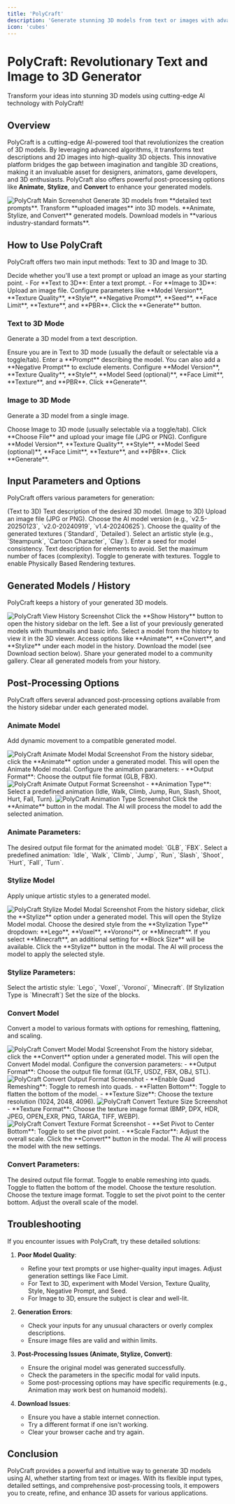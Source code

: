 ```yaml
---
title: 'PolyCraft'
description: 'Generate stunning 3D models from text or images with advanced AI technology.'
icon: 'cubes'
---
```


# PolyCraft: Revolutionary Text and Image to 3D Generator

<Tip>
  Transform your ideas into stunning 3D models using cutting-edge AI technology with PolyCraft!
</Tip>

## Overview

PolyCraft is a cutting-edge AI-powered tool that revolutionizes the creation of 3D models. By leveraging advanced algorithms, it transforms text descriptions and 2D images into high-quality 3D objects. This innovative platform bridges the gap between imagination and tangible 3D creations, making it an invaluable asset for designers, animators, game developers, and 3D enthusiasts. PolyCraft also offers powerful post-processing options like **Animate**, **Stylize**, and **Convert** to enhance your generated models.

<Frame>
  <img src="https://pixiomedia.nyc3.digitaloceanspaces.com/docs/polycraft-3dmodel-gen.png" alt="PolyCraft Main Screenshot" />
</Frame>

<CardGroup cols={2}>
  <Card title="Text to 3D" icon="keyboard">
    Generate 3D models from **detailed text prompts**.
  </Card>
  <Card title="Image to 3D" icon="image">
    Transform **uploaded images** into 3D models.
  </Card>
  <Card title="Post-Processing Options" icon="wand-magic-sparkles">
    **Animate, Stylize, and Convert** generated models.
  </Card>
  <Card title="Multi-Format Export" icon="file-export">
    Download models in **various industry-standard formats**.
  </Card>
</CardGroup>

## How to Use PolyCraft

PolyCraft offers two main input methods: Text to 3D and Image to 3D.

<Steps>
  <Step title="Choose Input Method" icon="upload">
    Decide whether you'll use a text prompt or upload an image as your starting point.
  </Step>
  <Step title="Provide Input" icon="pen-to-square">
    - For **Text to 3D**: Enter a text prompt.
    - For **Image to 3D**: Upload an image file.
  </Step>
  <Step title="Adjust Settings" icon="sliders">
    Configure parameters like **Model Version**, **Texture Quality**, **Style**, **Negative Prompt**, **Seed**, **Face Limit**, **Texture**, and **PBR**.
  </Step>
  <Step title="Generate" icon="play">
    Click the **Generate** button.
  </Step>
</Steps>

### Text to 3D Mode

Generate a 3D model from a text description.

<Steps>
  <Step title="Select Text to 3D" icon="keyboard">
    Ensure you are in Text to 3D mode (usually the default or selectable via a toggle/tab).
  </Step>
  <Step title="Enter Prompts" icon="pencil">
    Enter a **Prompt** describing the model. You can also add a **Negative Prompt** to exclude elements.
  </Step>
  <Step title="Adjust Settings" icon="sliders">
    Configure **Model Version**, **Texture Quality**, **Style**, **Model Seed (optional)**, **Face Limit**, **Texture**, and **PBR**.
  </Step>
  <Step title="Generate" icon="play">
    Click **Generate**.
  </Step>
</Steps>

### Image to 3D Mode

Generate a 3D model from a single image.

<Steps>
  <Step title="Select Image to 3D" icon="image">
    Choose Image to 3D mode (usually selectable via a toggle/tab).
  </Step>
  <Step title="Upload Image" icon="upload">
    Click **Choose File** and upload your image file (JPG or PNG).
  </Step>
  <Step title="Adjust Settings" icon="sliders">
    Configure **Model Version**, **Texture Quality**, **Style**, **Model Seed (optional)**, **Face Limit**, **Texture**, and **PBR**.
  </Step>
  <Step title="Generate" icon="play">
    Click **Generate**.
  </Step>
</Steps>

## Input Parameters and Options

PolyCraft offers various parameters for generation:

<ResponseField name="Prompt" type="string">
  (Text to 3D) Text description of the desired 3D model.
</ResponseField>
<ResponseField name="Or upload an image" type="file">
  (Image to 3D) Upload an image file (JPG or PNG).
</ResponseField>
<ResponseField name="Model Version" type="Enum">
  Choose the AI model version (e.g., `v2.5-20250123`, `v2.0-20240919`, `v1.4-20240625`).
</ResponseField>
<ResponseField name="Texture Quality" type="Enum">
  Choose the quality of the generated textures (`Standard`, `Detailed`).
</ResponseField>
<ResponseField name="Style" type="Enum">
  Select an artistic style (e.g., `Steampunk`, `Cartoon Character`, `Clay`).
</ResponseField>
<ResponseField name="Model Seed (optional)" type="string">
  Enter a seed for model consistency.
</ResponseField>
<ResponseField name="Negative Prompt" type="string">
  Text description for elements to avoid.
</ResponseField>
<ResponseField name="Face Limit" type="integer">
  Set the maximum number of faces (complexity).
</ResponseField>
<ResponseField name="Texture" type="boolean">
  Toggle to generate with textures.
</ResponseField>
<ResponseField name="PBR" type="boolean">
  Toggle to enable Physically Based Rendering textures.
</ResponseField>

## Generated Models / History

PolyCraft keeps a history of your generated 3D models.

<Frame>
  <img src="https://pixiomedia.nyc3.digitaloceanspaces.com/docs/view-history.png" alt="PolyCraft View History Screenshot" />
</Frame>

<AccordionGroup>
  <Accordion title="Show History" icon="clock">
    Click the **Show History** button to open the history sidebar on the left.
  </Accordion>
  <Accordion title="Generated Models List" icon="list">
    See a list of your previously generated models with thumbnails and basic info.
  </Accordion>
  <Accordion title="View Model" icon="eye">
    Select a model from the history to view it in the 3D viewer.
  </Accordion>
  <Accordion title="Post-Processing Options" icon="wand-magic-sparkles">
    Access options like **Animate**, **Convert**, and **Stylize** under each model in the history.
  </Accordion>
  <Accordion title="Download" icon="download">
    Download the model (see Download section below).
  </Accordion>
  <Accordion title="Send to Gallery" icon="share">
    Share your generated model to a community gallery.
  </Accordion>
  <Accordion title="Clear All Models" icon="trash">
    Clear all generated models from your history.
  </Accordion>
</AccordionGroup>

## Post-Processing Options

PolyCraft offers several advanced post-processing options available from the history sidebar under each generated model.

### Animate Model

Add dynamic movement to a compatible generated model.

<Frame>
  <img src="https://pixiomedia.nyc3.digitaloceanspaces.com/docs/animate-format.png" alt="PolyCraft Animate Model Modal Screenshot" />
</Frame>

<Steps>
  <Step title="Select Animate" icon="play">
    From the history sidebar, click the **Animate** option under a generated model. This will open the Animate Model modal.
  </Step>
  <Step title="Adjust Settings" icon="sliders">
    Configure the animation parameters:
    - **Output Format**: Choose the output file format (GLB, FBX).
    <Frame>
      <img src="https://pixiomedia.nyc3.digitaloceanspaces.com/docs/animate-format.png" alt="PolyCraft Animate Output Format Screenshot" />
    </Frame>
    - **Animation Type**: Select a predefined animation (Idle, Walk, Climb, Jump, Run, Slash, Shoot, Hurt, Fall, Turn).
    <Frame>
      <img src="https://pixiomedia.nyc3.digitaloceanspaces.com/docs/animation-type.png" alt="PolyCraft Animation Type Screenshot" />
    </Frame>
  </Step>
  <Step title="Animate" icon="play">
    Click the **Animate** button in the modal. The AI will process the model to add the selected animation.
  </Step>
</Steps>

### Animate Parameters:

<ResponseField name="Output Format" type="Enum" required>
  The desired output file format for the animated model: `GLB`, `FBX`.
</ResponseField>
<ResponseField name="Animation Type" type="Enum" required>
  Select a predefined animation: `Idle`, `Walk`, `Climb`, `Jump`, `Run`, `Slash`, `Shoot`, `Hurt`, `Fall`, `Turn`.
</ResponseField>

### Stylize Model

Apply unique artistic styles to a generated model.

<Frame>
  <img src="https://pixiomedia.nyc3.digitaloceanspaces.com/docs/stylization-type.png" alt="PolyCraft Stylize Model Modal Screenshot" />
</Frame>

<Steps>
  <Step title="Select Stylize" icon="paintbrush">
    From the history sidebar, click the **Stylize** option under a generated model. This will open the Stylize Model modal.
  </Step>
  <Step title="Select Stylization Type" icon="list-ul">
    Choose the desired style from the **Stylization Type** dropdown: **Lego**, **Voxel**, **Voronoi**, or **Minecraft**.
  </Step>
  <Step title="Adjust Settings (Minecraft)" icon="sliders">
    If you select **Minecraft**, an additional setting for **Block Size** will be available.
  </Step>
  <Step title="Stylize" icon="play">
    Click the **Stylize** button in the modal. The AI will process the model to apply the selected style.
  </Step>
</Steps>

### Stylize Parameters:

<ResponseField name="Stylization Type" type="Enum" required>
  Select the artistic style: `Lego`, `Voxel`, `Voronoi`, `Minecraft`.
</ResponseField>
<ResponseField name="Block Size" type="integer">
  (If Stylization Type is `Minecraft`) Set the size of the blocks.
</ResponseField>

### Convert Model

Convert a model to various formats with options for remeshing, flattening, and scaling.

<Frame>
  <img src="https://pixiomedia.nyc3.digitaloceanspaces.com/docs/convert-modal.png" alt="PolyCraft Convert Model Modal Screenshot" />
</Frame>

<Steps>
  <Step title="Select Convert" icon="arrows-pointing-out">
    From the history sidebar, click the **Convert** option under a generated model. This will open the Convert Model modal.
  </Step>
  <Step title="Adjust Settings" icon="sliders">
    Configure the conversion parameters:
    - **Output Format**: Choose the output file format (GLTF, USDZ, FBX, OBJ, STL).
    <Frame>
      <img src="https://pixiomedia.nyc3.digitaloceanspaces.com/docs/convert-format.png" alt="PolyCraft Convert Output Format Screenshot" />
    </Frame>
    - **Enable Quad Remeshing**: Toggle to remesh into quads.
    - **Flatten Bottom**: Toggle to flatten the bottom of the model.
    - **Texture Size**: Choose the texture resolution (1024, 2048, 4096).
    <Frame>
      <img src="https://pixiomedia.nyc3.digitaloceanspaces.com/docs/convert-texture-size.png" alt="PolyCraft Convert Texture Size Screenshot" />
    </Frame>
    - **Texture Format**: Choose the texture image format (BMP, DPX, HDR, JPEG, OPEN_EXR, PNG, TARGA, TIFF, WEBP).
    <Frame>
      <img src="https://pixiomedia.nyc3.digitaloceanspaces.com/docs/convert-texture-format.png" alt="PolyCraft Convert Texture Format Screenshot" />
    </Frame>
    - **Set Pivot to Center Bottom**: Toggle to set the pivot point.
    - **Scale Factor**: Adjust the overall scale.
  </Step>
  <Step title="Convert" icon="play">
    Click the **Convert** button in the modal. The AI will process the model with the new settings.
  </Step>
</Steps>

### Convert Parameters:

<ResponseField name="Output Format" type="Enum" required>
  The desired output file format.
</ResponseField>
<ResponseField name="Enable Quad Remeshing" type="boolean">
  Toggle to enable remeshing into quads.
</ResponseField>
<ResponseField name="Flatten Bottom" type="boolean">
  Toggle to flatten the bottom of the model.
</ResponseField>
<ResponseField name="Texture Size" type="Enum">
  Choose the texture resolution.
</ResponseField>
<ResponseField name="Texture Format" type="Enum">
  Choose the texture image format.
</ResponseField>
<ResponseField name="Set Pivot to Center Bottom" type="boolean">
  Toggle to set the pivot point to the center bottom.
</ResponseField>
<ResponseField name="Scale Factor" type="number">
  Adjust the overall scale of the model.
</ResponseField>


## Troubleshooting

If you encounter issues with PolyCraft, try these detailed solutions:

1. **Poor Model Quality**:
   - Refine your text prompts or use higher-quality input images. Adjust generation settings like Face Limit.
   - For Text to 3D, experiment with Model Version, Texture Quality, Style, Negative Prompt, and Seed.
   - For Image to 3D, ensure the subject is clear and well-lit.

2. **Generation Errors**:
   - Check your inputs for any unusual characters or overly complex descriptions.
   - Ensure image files are valid and within limits.

3. **Post-Processing Issues (Animate, Stylize, Convert)**:
   - Ensure the original model was generated successfully.
   - Check the parameters in the specific modal for valid inputs.
   - Some post-processing options may have specific requirements (e.g., Animation may work best on humanoid models).

4. **Download Issues**:
   - Ensure you have a stable internet connection.
   - Try a different format if one isn't working.
   - Clear your browser cache and try again.

## Conclusion

PolyCraft provides a powerful and intuitive way to generate 3D models using AI, whether starting from text or images. With its flexible input types, detailed settings, and comprehensive post-processing tools, it empowers you to create, refine, and enhance 3D assets for various applications.

